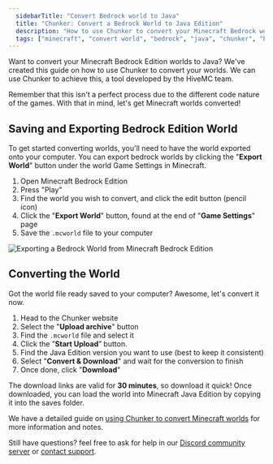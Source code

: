 ---
  sidebarTitle: "Convert Bedrock world to Java"
  title: "Chunker: Convert a Bedrock World to Java Edition"
  description: "How to use Chunker to convert your Minecraft Bedrock world to Java Edition."
  tags: ["minecraft", "convert world", "bedrock", "java", "chunker", "bedrock to java", "world converter"]
---

Want to convert your Minecraft Bedrock Edition worlds to Java?
We've created this guide on how to use Chunker to convert your worlds.
We can use Chunker to achieve this, a tool developed by the HiveMC team.

Remember that this isn't a perfect process due to the different code nature of the games.
With that in mind, let's get Minecraft worlds converted!

## Saving and Exporting Bedrock Edition World
To get started converting worlds, you'll need to have the world exported onto your computer.
You can export bedrock worlds by clicking the "**Export World**" button under the world Game Settings in Minecraft.

1. Open Minecraft Bedrock Edition
2. Press "Play"
3. Find the world you wish to convert, and click the edit button (pencil icon)
4. Click the "**Export World**" button, found at the end of "**Game Settings**" page
5. Save the `.mcworld` file to your computer 

<Frame>
  <img src="/images/export-world-bedrock.png" alt="Exporting a Bedrock World from Minecraft Bedrock Edition"/>
</Frame>

## Converting the World
Got the world file ready saved to your computer? Awesome, let's convert it now.

1. Head to the Chunker website
2. Select the "**Upload archive**" button
3. Find the `.mcworld` file and select it
4. Click the ”**Start Upload**” button.
5. Find the Java Edition version you want to use (best to keep it consistent) 
6. Select "**Convert & Download**" and wait for the conversion to finish
7. Once done, click "**Download**"

The download links are valid for **30 minutes**, so download it quick!
Once downloaded, you can load the world into Minecraft Java Edition by copying it into the saves folder. 

We have a detailed guide on [using Chunker to convert Minecraft worlds](./convert-world) for more information and notes.

Still have questions? feel free to ask for help in our [Discord community server](https://berrybyte.net/discord) or [contact support](https://berrybyte.net/support).